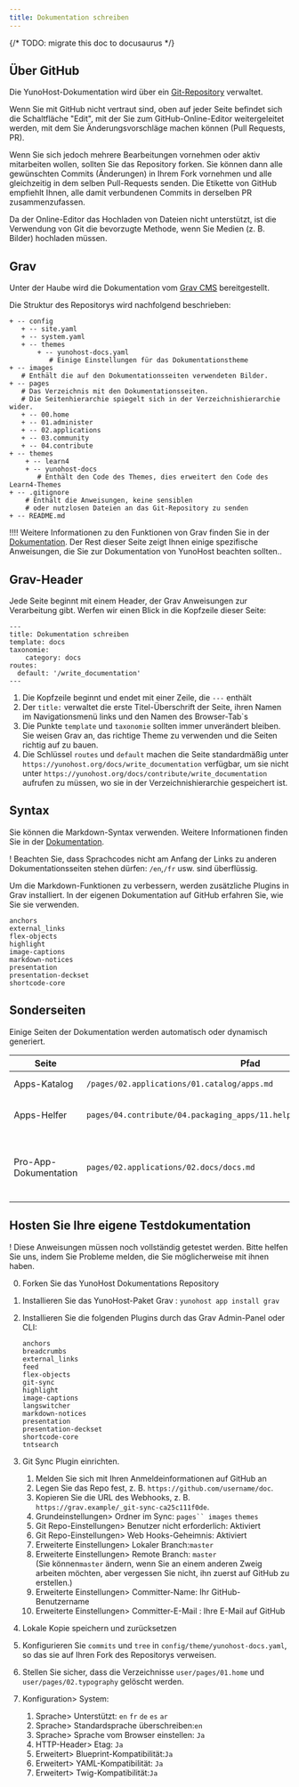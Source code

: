 ```yaml
---
title: Dokumentation schreiben
---
```


{/* TODO: migrate this doc to docusaurus */}

## Über GitHub

Die YunoHost-Dokumentation wird über ein [Git-Repository](https://github.com/YunoHost/doc) verwaltet.

Wenn Sie mit GitHub nicht vertraut sind, oben auf jeder Seite befindet sich die Schaltfläche "Edit", mit der Sie zum GitHub-Online-Editor weitergeleitet werden, mit dem Sie Änderungsvorschläge machen können (Pull Requests, PR).

Wenn Sie sich jedoch mehrere Bearbeitungen vornehmen oder aktiv mitarbeiten wollen, sollten Sie das Repository forken. Sie können dann alle gewünschten Commits (Änderungen) in Ihrem Fork vornehmen und alle gleichzeitig in dem selben Pull-Requests senden. Die Etikette von GitHub empfiehlt Ihnen, alle damit verbundenen Commits in derselben PR zusammenzufassen.

Da der Online-Editor das Hochladen von Dateien nicht unterstützt, ist die Verwendung von Git die bevorzugte Methode, wenn Sie Medien (z. B. Bilder) hochladen müssen.

## Grav

Unter der Haube wird die Dokumentation vom [Grav CMS](https://getgrav.org/?target=_blank) bereitgestellt.

Die Struktur des Repositorys wird nachfolgend beschrieben:

```text
+ -- config
   + -- site.yaml
   + -- system.yaml 
   + -- themes 
       + -- yunohost-docs.yaml
          # Einige Einstellungen für das Dokumentationstheme
+ -- images
   # Enthält die auf den Dokumentationsseiten verwendeten Bilder. 
+ -- pages 
   # Das Verzeichnis mit den Dokumentationsseiten. 
   # Die Seitenhierarchie spiegelt sich in der Verzeichnishierarchie wider. 
   + -- 00.home 
   + -- 01.administer 
   + -- 02.applications 
   + -- 03.community 
   + -- 04.contribute 
+ -- themes 
    + -- learn4 
    + -- yunohost-docs 
       # Enthält den Code des Themes, dies erweitert den Code des Learn4-Themes 
+ -- .gitignore 
    # Enthält die Anweisungen, keine sensiblen 
    # oder nutzlosen Dateien an das Git-Repository zu senden 
+ -- README.md 
```

!!!! Weitere Informationen zu den Funktionen von Grav finden Sie in der [Dokumentation](https://learn.getgrav.org?target=_blank). Der Rest dieser Seite zeigt Ihnen einige spezifische Anweisungen, die Sie zur Dokumentation von YunoHost beachten sollten..

## Grav-Header

Jede Seite beginnt mit einem Header, der Grav Anweisungen zur Verarbeitung gibt. Werfen wir einen Blick in die Kopfzeile dieser Seite:

```text
--- 
title: Dokumentation schreiben 
template: docs 
taxonomie: 
    category: docs 
routes: 
  default: '/write_documentation' 
--- 
```

1. Die Kopfzeile beginnt und endet mit einer Zeile, die `---` enthält
2. Der `title:` verwaltet die erste Titel-Überschrift der Seite, ihren Namen im Navigationsmenü links und den Namen des Browser-Tab`s
3. Die Punkte `template` und `taxonomie` sollten immer unverändert bleiben. Sie weisen Grav an, das richtige Theme zu verwenden und die Seiten richtig auf zu bauen.
4. Die Schlüssel `routes` und `default` machen die Seite standardmäßig unter `https://yunohost.org/docs/write_documentation` verfügbar, um sie nicht unter `https://yunohost.org/docs/contribute/write_documentation` aufrufen zu müssen, wo sie in der Verzeichnishierarchie gespeichert ist.

## Syntax

Sie können die Markdown-Syntax verwenden. Weitere Informationen finden Sie in der [Dokumentation](/contribute/write_documentation/markdown_guide).

! Beachten Sie, dass Sprachcodes nicht am Anfang der Links zu anderen Dokumentationsseiten stehen dürfen: `/en`,`/fr` usw. sind überflüssig.

Um die Markdown-Funktionen zu verbessern, werden zusätzliche Plugins in Grav installiert. In der eigenen Dokumentation auf GitHub erfahren Sie, wie Sie sie verwenden.

```text
anchors
external_links
flex-objects
highlight
image-captions
markdown-notices
presentation
presentation-deckset
shortcode-core
```

## Sonderseiten

Einige Seiten der Dokumentation werden automatisch oder dynamisch generiert.

| Seite | Pfad | Anmerkungen |
| --------------- | ------- | ------- |
| Apps-Katalog | `/pages/02.applications/01.catalog/apps.md` | Ruft [app.json](https://github.com/YunoHost/apps/blob/master/apps.toml) ab und verarbeitet sie |
| Apps-Helfer | `pages/04.contribute/04.packaging_apps/11.helpers/package_apps_helpers.md` | Erstellt von diesem [Skript](https://github.com/YunoHost/yunohost/blob/dev/doc/generate_helper_doc.py?target=_blank) aus dieser [Vorlage](https://github.com/YunoHost/yunohost/blob/dev/doc/helper_doc_template.md?target=_blank) |
| Pro-App-Dokumentation | `pages/02.applications/02.docs/docs.md` | Listet die Unterseiten im selben Verzeichnis auf, deren Header `taxonomy.category: docs, apps` enthält |

## Hosten Sie Ihre eigene Testdokumentation

! Diese Anweisungen müssen noch vollständig getestet werden. Bitte helfen Sie uns, indem Sie Probleme melden, die Sie möglicherweise mit ihnen haben.

0. Forken Sie das YunoHost Dokumentations Repository
1. Installieren Sie das YunoHost-Paket Grav : `yunohost app install grav`
2. Installieren Sie die folgenden Plugins durch das Grav Admin-Panel oder CLI:

    ```text
    anchors
    breadcrumbs
    external_links
    feed
    flex-objects
    git-sync
    highlight
    image-captions
    langswitcher
    markdown-notices
    presentation
    presentation-deckset
    shortcode-core
    tntsearch 
    ```

3. Git Sync Plugin einrichten.
    1. Melden Sie sich mit Ihren Anmeldeinformationen auf GitHub an
    2. Legen Sie das Repo fest, z. B. `https://github.com/username/doc`.
    3. Kopieren Sie die URL des Webhooks, z. B. `https://grav.example/_git-sync-ca25c111f0de`.
    4. Grundeinstellungen> Ordner im Sync: `pages`` images` `themes`
    5. Git Repo-Einstellungen> Benutzer nicht erforderlich: Aktiviert
    6. Git Repo-Einstellungen> Web Hooks-Geheimnis: Aktiviert
    7. Erweiterte Einstellungen> Lokaler Branch:`master`
    8. Erweiterte Einstellungen> Remote Branch: `master`  
      (Sie können`master` ändern, wenn Sie an einem anderen Zweig arbeiten möchten, aber vergessen Sie nicht, ihn zuerst auf GitHub zu erstellen.)
    9. Erweiterte Einstellungen> Committer-Name: Ihr GitHub-Benutzername
    10. Erweiterte Einstellungen> Committer-E-Mail : Ihre E-Mail auf GitHub
4. Lokale Kopie speichern und zurücksetzen
5. Konfigurieren Sie `commits` und `tree` in `config/theme/yunohost-docs.yaml`, so das sie auf Ihren Fork des Repositorys verweisen.
6. Stellen Sie sicher, dass die Verzeichnisse `user/pages/01.home` und `user/pages/02.typography` gelöscht werden.
7. Konfiguration> System:
    1. Sprache> Unterstützt: `en` `fr` `de` `es` `ar`
    2. Sprache> Standardsprache überschreiben:`en`
    3. Sprache> Sprache vom Browser einstellen: `Ja`
    4. HTTP-Header> Etag: `Ja`
    5. Erweitert> Blueprint-Kompatibilität:`Ja`
    6. Erweitert> YAML-Kompatibilität: `Ja`
    7. Erweitert> Twig-Kompatibilität:`Ja`
